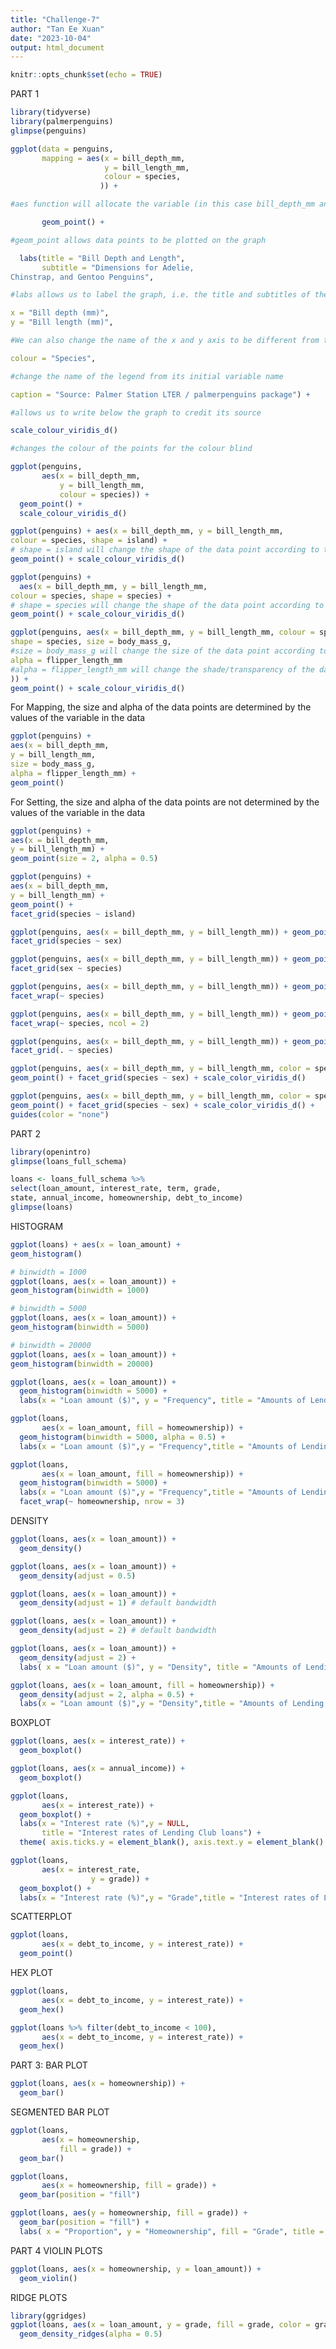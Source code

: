 ```yaml
---
title: "Challenge-7"
author: "Tan Ee Xuan"
date: "2023-10-04"
output: html_document
---
```


```r
knitr::opts_chunk$set(echo = TRUE)
```

PART 1
```r
library(tidyverse)
library(palmerpenguins)
glimpse(penguins)
```
```r
ggplot(data = penguins,
       mapping = aes(x = bill_depth_mm,
                     y = bill_length_mm,
                     colour = species,
                    )) + 

#aes function will allocate the variable (in this case bill_depth_mm and bill_length_mm) to the x and y axis. We can also change the colour of the dots according to the species variable.

       geom_point() +

#geom_point allows data points to be plotted on the graph

  labs(title = "Bill Depth and Length",
       subtitle = "Dimensions for Adelie,
Chinstrap, and Gentoo Penguins",

#labs allows us to label the graph, i.e. the title and subtitles of the graph. 

x = "Bill depth (mm)",
y = "Bill length (mm)",

#We can also change the name of the x and y axis to be different from the initial variable name.

colour = "Species",

#change the name of the legend from its initial variable name

caption = "Source: Palmer Station LTER / palmerpenguins package") + 

#allows us to write below the graph to credit its source

scale_colour_viridis_d()

#changes the colour of the points for the colour blind 

```

```r
ggplot(penguins,
       aes(x = bill_depth_mm,
           y = bill_length_mm,
           colour = species)) +
  geom_point() +
  scale_colour_viridis_d()
```
```r
ggplot(penguins) + aes(x = bill_depth_mm, y = bill_length_mm,
colour = species, shape = island) +
# shape = island will change the shape of the data point according to the island variable
geom_point() + scale_colour_viridis_d()
```

```r
ggplot(penguins) + 
  aes(x = bill_depth_mm, y = bill_length_mm,
colour = species, shape = species) +
# shape = species will change the shape of the data point according to the species variable
geom_point() + scale_colour_viridis_d()
```
```r
ggplot(penguins, aes(x = bill_depth_mm, y = bill_length_mm, colour = species,
shape = species, size = body_mass_g, 
#size = body_mass_g will change the size of the data point according to the magnitude of the body mass
alpha = flipper_length_mm
#alpha = flipper_length_mm will change the shade/transparency of the data point according to the magnitude of the flipper length
)) +
geom_point() + scale_colour_viridis_d()
```
For Mapping, the size and alpha of the data points are determined by the values of the variable in the data
```r
ggplot(penguins) +
aes(x = bill_depth_mm,
y = bill_length_mm,
size = body_mass_g,
alpha = flipper_length_mm) +
geom_point()
```
For Setting, the size and alpha of the data points are not determined by the values of the variable in the data
```r
ggplot(penguins) +
aes(x = bill_depth_mm,
y = bill_length_mm) +
geom_point(size = 2, alpha = 0.5)
```

```r
ggplot(penguins) +
aes(x = bill_depth_mm,
y = bill_length_mm) +
geom_point() +
facet_grid(species ~ island)
```
```r
ggplot(penguins, aes(x = bill_depth_mm, y = bill_length_mm)) + geom_point() +
facet_grid(species ~ sex)
```
```r
ggplot(penguins, aes(x = bill_depth_mm, y = bill_length_mm)) + geom_point() +
facet_grid(sex ~ species)
```
```r
ggplot(penguins, aes(x = bill_depth_mm, y = bill_length_mm)) + geom_point() +
facet_wrap(~ species)
```

```r
ggplot(penguins, aes(x = bill_depth_mm, y = bill_length_mm)) + geom_point() +
facet_wrap(~ species, ncol = 2)
```
```r
ggplot(penguins, aes(x = bill_depth_mm, y = bill_length_mm)) + geom_point() +
facet_grid(. ~ species)
```

```r
ggplot(penguins, aes(x = bill_depth_mm, y = bill_length_mm, color = species)) +
geom_point() + facet_grid(species ~ sex) + scale_color_viridis_d()
```

```r
ggplot(penguins, aes(x = bill_depth_mm, y = bill_length_mm, color = species)) +
geom_point() + facet_grid(species ~ sex) + scale_color_viridis_d() +
guides(color = "none")
```

PART 2
```r
library(openintro)
glimpse(loans_full_schema)
```
```r
loans <- loans_full_schema %>%
select(loan_amount, interest_rate, term, grade,
state, annual_income, homeownership, debt_to_income)
glimpse(loans)
```

HISTOGRAM
```r
ggplot(loans) + aes(x = loan_amount) +
geom_histogram()
```

```r
# binwidth = 1000
ggplot(loans, aes(x = loan_amount)) +
geom_histogram(binwidth = 1000)
```

```r
# binwidth = 5000
ggplot(loans, aes(x = loan_amount)) +
geom_histogram(binwidth = 5000)
```

```r
# binwidth = 20000
ggplot(loans, aes(x = loan_amount)) +
geom_histogram(binwidth = 20000)
```

```r
ggplot(loans, aes(x = loan_amount)) + 
  geom_histogram(binwidth = 5000) +
  labs(x = "Loan amount ($)", y = "Frequency", title = "Amounts of Lending Club loans" )
```

```r
ggplot(loans, 
       aes(x = loan_amount, fill = homeownership)) +
  geom_histogram(binwidth = 5000, alpha = 0.5) +
  labs(x = "Loan amount ($)",y = "Frequency",title = "Amounts of Lending Club loans")
```

```r
ggplot(loans, 
       aes(x = loan_amount, fill = homeownership)) + 
  geom_histogram(binwidth = 5000) +
  labs(x = "Loan amount ($)",y = "Frequency",title = "Amounts of Lending Club loans") +
  facet_wrap(~ homeownership, nrow = 3)
```

DENSITY
```r
ggplot(loans, aes(x = loan_amount)) +
  geom_density()
```

```r
ggplot(loans, aes(x = loan_amount)) +
  geom_density(adjust = 0.5)
```

```r
ggplot(loans, aes(x = loan_amount)) +
  geom_density(adjust = 1) # default bandwidth
```

```r
ggplot(loans, aes(x = loan_amount)) +
  geom_density(adjust = 2) # default bandwidth
```

```r
ggplot(loans, aes(x = loan_amount)) +
  geom_density(adjust = 2) +
  labs( x = "Loan amount ($)", y = "Density", title = "Amounts of Lending Club loans" )
```

```r
ggplot(loans, aes(x = loan_amount, fill = homeownership)) +
  geom_density(adjust = 2, alpha = 0.5) +
  labs(x = "Loan amount ($)",y = "Density",title = "Amounts of Lending Club loans", fill = "Homeownership")
```

BOXPLOT

```r
ggplot(loans, aes(x = interest_rate)) +
  geom_boxplot()
```

```r
ggplot(loans, aes(x = annual_income)) +
  geom_boxplot()
```

```r
ggplot(loans, 
       aes(x = interest_rate)) +
  geom_boxplot() +
  labs(x = "Interest rate (%)",y = NULL,
       title = "Interest rates of Lending Club loans") +
  theme( axis.ticks.y = element_blank(), axis.text.y = element_blank() )
```

```r
ggplot(loans, 
       aes(x = interest_rate,
                  y = grade)) +
  geom_boxplot() +
  labs(x = "Interest rate (%)",y = "Grade",title = "Interest rates of Lending Club loans",subtitle = "by grade of loan")
```

SCATTERPLOT
```r
ggplot(loans, 
       aes(x = debt_to_income, y = interest_rate)) +
  geom_point()
```

HEX PLOT
```r
ggplot(loans, 
       aes(x = debt_to_income, y = interest_rate)) +
  geom_hex()
```

```r
ggplot(loans %>% filter(debt_to_income < 100),
       aes(x = debt_to_income, y = interest_rate)) +
  geom_hex()
```

PART 3:
BAR PLOT
```r
ggplot(loans, aes(x = homeownership)) +
  geom_bar()
```

SEGMENTED BAR PLOT
```r
ggplot(loans, 
       aes(x = homeownership,
           fill = grade)) +
  geom_bar()
```

```r
ggplot(loans, 
       aes(x = homeownership, fill = grade)) +
  geom_bar(position = "fill")
```

```r
ggplot(loans, aes(y = homeownership, fill = grade)) + 
  geom_bar(position = "fill") +
  labs( x = "Proportion", y = "Homeownership", fill = "Grade", title = "Grades of Lending Club loans", subtitle = "and homeownership of lendee")
```

PART 4
VIOLIN PLOTS
```r
ggplot(loans, aes(x = homeownership, y = loan_amount)) +
  geom_violin()
```
RIDGE PLOTS
```r
library(ggridges)
ggplot(loans, aes(x = loan_amount, y = grade, fill = grade, color = grade)) +
  geom_density_ridges(alpha = 0.5)
```
